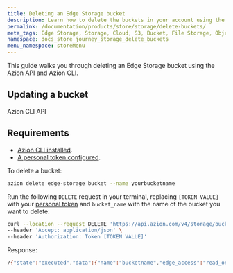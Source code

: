 ```yaml
---
title: Deleting an Edge Storage bucket
description: Learn how to delete the buckets in your account using the Azion API and Azion CLI.
permalink: /documentation/products/store/storage/delete-buckets/
meta_tags: Edge Storage, Storage, Cloud, S3, Bucket, File Storage, Object Storage, API, Azion CLI, Delete Buckets
namespace: docs_store_journey_storage_delete_buckets
menu_namespace: storeMenu
---
```




This guide walks you through deleting an Edge Storage bucket using the Azion API and Azion CLI. 

## Updating a bucket

<Tabs client:visible>
    <Fragment slot="tab.cli">Azion CLI</Fragment>
    <Fragment slot="tab.api">API</Fragment>

<Fragment slot="panel.cli">

## Requirements 

- [Azion CLI installed](/en/documentation/products/azion-cli/overview/#installing-azion-cli). 
- [A personal token configured](/en/documentation/devtools/cli/globals/#token).

To delete a bucket: 

```bash 
azion delete edge-storage bucket --name yourbucketname
```

</Fragment>

<Fragment slot="panel.api">

 
Run the following `DELETE` request in your terminal, replacing `[TOKEN VALUE]` with your [personal token](/en/documentation/products/guides/personal-tokens/) and `bucket_name` with the name of the bucket you want to delete:

```bash
curl --location --request DELETE 'https://api.azion.com/v4/storage/buckets/bucket_name' \
--header 'Accept: application/json' \
--header 'Authorization: Token [TOKEN VALUE]'
```

Response: 

```bash 
/{"state":"executed","data":{"name":"bucketname","edge_access":"read_only"}}% 
```
</Fragment>

</Tabs>

